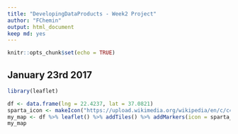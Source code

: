 ```yaml
---
title: "DevelopingDataProducts - Week2 Project"
author: "FChemin"
output: html_document
keep md: yes
---
```


```r
knitr::opts_chunk$set(echo = TRUE)
```

## January 23rd 2017

```r
library(leaflet)
```

```r
df <- data.frame(lng = 22.4237, lat = 37.0821)
sparta_icon <- makeIcon("https://upload.wikimedia.org/wikipedia/en/c/c4/Spartan_Race_logo.png", iconWidth = 31*215/230, iconHeight = 31, iconAnchorX = 31*215/230/2, iconAnchorY = 16)
my_map <- df %>% leaflet() %>% addTiles() %>% addMarkers(icon = sparta_icon,popup = "THIS IS SPARTA!")
my_map
```
